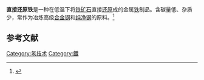 '''直接还原铁'''是一种在低温下将[[铁矿石|铁矿石]]直接[[还原|还原]]成的金属[[铁|铁]]制品。含碳量低、杂质少，常作为冶炼高级[[合金钢|合金钢]]和[[纯净钢|纯净钢]]的原料。<ref>{{cite journal|author1=徐树德|title=“直接还原铁”英译评析：此还原，非彼还原|journal=中国科技术语|date=2015|volume=17|issue=6|pages=23-25|url=http://www.term.org.cn/CN/abstract/abstract9496.shtml|accessdate=2016-04-19|archive-date=2019-10-14|archive-url=https://web.archive.org/web/20191014214927/http://www.term.org.cn/CN/abstract/abstract9496.shtml|dead-url=no}}</ref>

==参考文献==
{{reflist}}

{{stub}}
{{鋼鐵生產}}

[[Category:氢技术|Category:氢技术]]
[[Category:鐵|Category:鐵]]